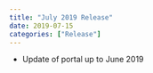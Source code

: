 ```yaml
---
title: "July 2019 Release"
date: 2019-07-15
categories: ["Release"]
---
```


* Update of portal up to June 2019